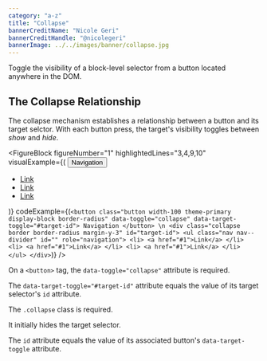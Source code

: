 ```yaml
---
category: "a-z"
title: "Collapse"
bannerCreditName: "Nicole Geri"
bannerCreditHandle: "@nicolegeri" 
bannerImage: ../../images/banner/collapse.jpg
---
```


<TextBlock>

Toggle the visibility of a block-level selector from a button located anywhere in the DOM.

</TextBlock>

<Divider id="the-collapse-relationship" />

<TextBlock>

## The Collapse Relationship

The collapse mechanism establishes a relationship between a button and its target selctor. With each button press, the target's visibility toggles between <em>show</em> and <em>hide</em>.

</TextBlock>

<FigureBlock
    figureNumber="1"
    highlightedLines="3,4,9,10"
    visualExample={(
        <Fragment>
            <button
                class="button width-100 theme-primary display-block border-radius"
                data-toggle="collapse"
                data-target-toggle="#collapseMenuExample">
                    Navigation
            </button>
            <div class="collapse border border-radius margin-y-3" id="collapseMenuExample">
                <ul class="nav nav--divider" id="" role="navigation">
                    <li>
                        <a href="#1">Link</a>
                    </li>
                    <li>
                        <a href="#1">Link</a>
                    </li>
                    <li>
                        <a href="#1">Link</a>
                    </li>
                </ul>
            </div>
        </Fragment>
    )}
    codeExample={(`
        <button
            class="button width-100 theme-primary display-block border-radius"
            data-toggle="collapse"
            data-target-toggle="#target-id">
                Navigation
        </button> \n
        <div
            class="collapse border border-radius margin-y-3"
            id="target-id">
                <ul class="nav nav--divider" id="" role="navigation">
                    <li>
                        <a href="#1">Link</a>
                    </li>
                    <li>
                        <a href="#1">Link</a>
                    </li>
                    <li>
                        <a href="#1">Link</a>
                    </li>
                </ul>
        </div>
    `)}
/>

<TableLineDescBlock targetFigure="1">

<TableLineDescRow lines="3-4">

On a  `<button>` tag, the `data-toggle="collapse"` attribute is required.

The <code>data-target-toggle="#target-id"</code> attribute equals the value of its target selector's <code>id</code> attribute.

</TableLineDescRow>

<TableLineDescRow lines="9-10">

The <code>.collapse</code> class is required.

It initially hides the target selector.

The <code>id</code> attribute equals the value of its associated button's <code>data-target-toggle</code> attribute.

</TableLineDescRow>

</TableLineDescBlock>
